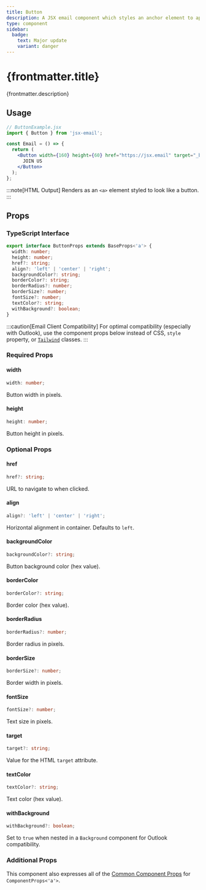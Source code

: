 ```yaml
---
title: Button
description: A JSX email component which styles an anchor element to appear as a button
type: component
sidebar:
  badge:
    text: Major update
    variant: danger
---
```



<h1>{frontmatter.title}</h1>
<p>{frontmatter.description}</p>

<Install type={frontmatter.type} />

## Usage

```jsx "Button"
// ButtonExample.jsx
import { Button } from 'jsx-email';

const Email = () => {
  return (
    <Button width={160} height={60} href="https://jsx.email" target="_blank">
      JOIN US
    </Button>
  );
};
```

:::note[HTML Output]
Renders as an `<a>` element styled to look like a button.
:::

## Props

### TypeScript Interface

```ts
export interface ButtonProps extends BaseProps<'a'> {
  width: number;
  height: number;
  href?: string;
  align?: 'left' | 'center' | 'right';
  backgroundColor?: string;
  borderColor?: string;
  borderRadius?: number;
  borderSize?: number;
  fontSize?: number;
  textColor?: string;
  withBackground?: boolean;
}
```

:::caution[Email Client Compatibility]
For optimal compatibility (especially with Outlook), use the component props below instead of CSS, `style` property, or [`Tailwind`](/components/tailwind) classes.
:::

### Required Props

#### width

```ts
width: number;
```

Button width in pixels.

#### height

```ts
height: number;
```

Button height in pixels.

### Optional Props

#### href

```ts
href?: string;
```

URL to navigate to when clicked.

#### align

```ts
align?: 'left' | 'center' | 'right';
```

Horizontal alignment in container. Defaults to `left`.

#### backgroundColor

```ts
backgroundColor?: string;
```

Button background color (hex value).

#### borderColor

```ts
borderColor?: string;
```

Border color (hex value).

#### borderRadius

```ts
borderRadius?: number;
```

Border radius in pixels.

#### borderSize

```ts
borderSize?: number;
```

Border width in pixels.

#### fontSize

```ts
fontSize?: number;
```

Text size in pixels.

#### target

```ts
target?: string;
```

Value for the HTML `target` attribute.

#### textColor

```ts
textColor?: string;
```

Text color (hex value).

#### withBackground

```ts
withBackground?: boolean;
```

Set to `true` when nested in a `Background` component for Outlook compatibility.

### Additional Props

This component also expresses all of the [Common Component Props](https://react.dev/reference/react-dom/components/common) for `ComponentProps<'a'>`.
